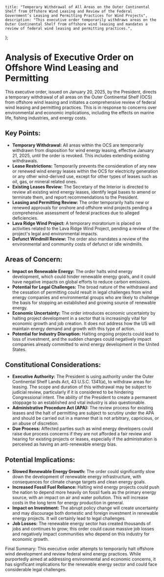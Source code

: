     title: "Temporary Withdrawal of All Areas on the Outer Continental Shelf from Offshore Wind Leasing and Review of the Federal Government’s Leasing and Permitting Practices for Wind Projects",
    description: "This executive order temporarily withdraws areas on the Outer Continental Shelf from offshore wind leasing and mandates a review of federal wind leasing and permitting practices.",
};

# Analysis of Executive Order on Offshore Wind Leasing and Permitting

This executive order, issued on January 20, 2025, by the President, directs a temporary withdrawal of all areas on the Outer Continental Shelf (OCS) from offshore wind leasing and initiates a comprehensive review of federal wind leasing and permitting practices. This is in response to concerns over environmental and economic implications, including the effects on marine life, fishing industries, and energy costs.

## Key Points:

-   **Temporary Withdrawal:** All areas within the OCS are temporarily withdrawn from disposition for wind energy leasing, effective January 21, 2025, until the order is revoked. This includes extending existing withdrawals.
-   **Lease Restrictions:** Temporarily prevents the consideration of any new or renewed wind energy leases within the OCS for electricity generation or any other wind-derived use, except for other types of leases such as oil, gas, or mineral related ones.
-   **Existing Leases Review:** The Secretary of the Interior is directed to review all existing wind energy leases, identify legal bases to amend or terminate them, and report recommendations to the President.
-   **Leasing and Permitting Review:** The order temporarily halts new or renewed approvals for onshore and offshore wind projects pending a comprehensive assessment of federal practices due to alleged deficiencies.
-   **Lava Ridge Wind Project:** A temporary moratorium is placed on activities related to the Lava Ridge Wind Project, pending a review of the project's legal and environmental impacts.
-   **Defunct Windmill Review:**  The order also mandates a review of the environmental and community costs of defunct or idle windmills.

## Areas of Concern:

-   **Impact on Renewable Energy:** The order halts wind energy development, which could hinder renewable energy goals, and it could have negative impacts on global efforts to reduce carbon emissions.
-  **Potential for Legal Challenges:** The broad nature of the withdrawal and the cessation of permitting could result in legal challenges from wind energy companies and environmental groups who are likely to challenge the basis for stopping an established and growing source of renewable energy.
-   **Economic Uncertainty:** The order introduces economic uncertainty by halting project development in a sector that is increasingly vital for economic growth and job creation. It does not address how the US will maintain energy demand and growth with this type of action.
-   **Potential for Industry Disruption:** Halting ongoing projects could lead to loss of investment, and the sudden changes could negatively impact companies already committed to wind energy development in the United States.

## Constitutional Considerations:

-   **Executive Authority:** The President is using authority under the Outer Continental Shelf Lands Act, 43 U.S.C. 1341(a), to withdraw areas for leasing. The scope and duration of this withdrawal may be subject to judicial review, particularly if it is considered to be hindering Congressional intent. The ability of the President to create a permanent stoppage to an established and vital industry is also questionable.
-   **Administrative Procedure Act (APA):** The review process for existing leases and the halt of permitting are subject to scrutiny under the APA and should be carried out in a manner that is not arbitrary, capricious, or an abuse of discretion.
-   **Due Process:** Affected parties such as wind energy developers could raise due process concerns if they are not afforded a fair review and hearing for existing projects or leases, especially if the administration is perceived as having an anti-renewable energy bias.

## Potential Implications:

-   **Slowed Renewable Energy Growth:**  The order could significantly slow down the development of renewable energy infrastructure, with consequences for climate change targets and clean energy goals.
-   **Increased Fossil Fuel Reliance:** Halting wind energy projects could push the nation to depend more heavily on fossil fuels as the primary energy source, with an impact on air and water pollution. This will increase costs in the long term for energy production in general.
-   **Impact on Investment:** The abrupt policy change will create uncertainty and may discourage both domestic and foreign investment in renewable energy projects. It will certainly lead to legal challenges.
-   **Job Losses:** The renewable energy sector has created thousands of jobs and continues to grow; this order could cause massive job losses and negatively impact communities who depend on this industry for economic growth.

Final Summary: 
This executive order attempts to temporarily halt offshore wind development and review federal wind energy practices. While purportedly aimed at addressing environmental and economic concerns, it has significant implications for the renewable energy sector and could face considerable legal challenges.
